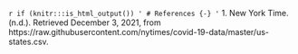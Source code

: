 `r if (knitr:::is_html_output()) '
# References {-}
'`
1. New York Time. (n.d.). Retrieved December 3, 2021, from https://raw.githubusercontent.com/nytimes/covid-19-data/master/us-states.csv. 
